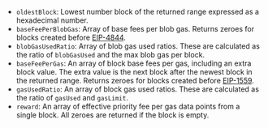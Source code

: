 - `oldestBlock`: Lowest number block of the returned range expressed as a hexadecimal number.
- `baseFeePerBlobGas`: Array of base fees per blob gas. Returns zeroes for blocks created before [EIP-4844](https://eips.ethereum.org/EIPS/eip-4844).
- `blobGasUsedRatio`: Array of blob gas used ratios. These are calculated as the ratio of `blobGasUsed` and the max blob gas per block.
- `baseFeePerGas`: An array of block base fees per gas, including an extra block value. The extra value is the next block after the newest block in the returned range. Returns zeroes for blocks created before [EIP-1559](https://eips.ethereum.org/EIPS/eip-1559).
- `gasUsedRatio`: An array of block gas used ratios. These are calculated as the ratio of `gasUsed` and `gasLimit`.
- `reward`: An array of effective priority fee per gas data points from a single block. All zeroes are returned if the block is empty.
